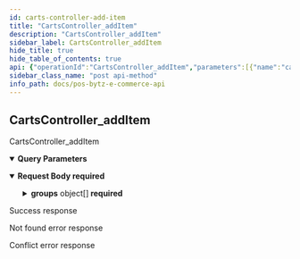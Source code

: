 ```yaml
---
id: carts-controller-add-item
title: "CartsController_addItem"
description: "CartsController_addItem"
sidebar_label: CartsController_addItem
hide_title: true
hide_table_of_contents: true
api: {"operationId":"CartsController_addItem","parameters":[{"name":"cartId","required":true,"in":"query","schema":{}}],"requestBody":{"required":true,"content":{"application/json":{"schema":{"type":"object","properties":{"id":{"type":"number"},"locationId":{"type":"number"},"priceCategoryId":{"type":"number"},"quantity":{"type":"number"},"price":{"type":"number"},"groups":{"type":"array","items":{"type":"object","properties":{"id":{"type":"number"},"itemId":{"type":"number"},"quantity":{"type":"number"}},"required":["id","itemId","quantity"]}}},"required":["id","locationId","quantity","groups"]}}}},"responses":{"200":{"description":"Success response","content":{"application/json":{"example":"{\"statusCode\":200,\"data\":{\"_id\":\"632488c1d491729ad937ac7d\",\"locationId\":1364,\"bill\":{\"subtotal\":180,\"tax\":0,\"taxes\":[],\"discount\":0,\"discounts\":[],\"charge\":0,\"charges\":[],\"roundOff\":0,\"total\":180},\"items\":[{\"_id\":\"632d9628841f6eea1486d359\",\"variation\":{\"_id\":352183,\"name\":\"Tomato Basil Penne Pasta\"},\"item\":{\"_id\":343468,\"name\":\"Penne Pasta\"},\"category\":{\"_id\":34259,\"name\":\"Pasta\"},\"inventoryId\":363731,\"name\":\"Tomato Basil Penne Pasta\",\"quantity\":1,\"price\":180,\"mrp\":0,\"groups\":[],\"subtotal\":180,\"tax\":0,\"discount\":0,\"total\":180,\"taxes\":[],\"discounts\":[]}],\"__v\":0}}"}}},"404":{"description":"Not found error response","content":{"application/json":{"example":"{\"statusCode\":400,\"message\":\"item / inventory  not found\",\"error\":\"Bad Request\"}"}}},"409":{"description":"Conflict error response","content":{"application/json":{"example":"{\"statusCode\":409,\"message\":\"Your cart contains items of another store\",\"error\":\"Conflict\"}"}}}},"tags":["Carts"],"security":[{"oauth2":["carts:read","carts:write"]}],"description":"CartsController_addItem","method":"post","path":"/v1/carts/item","servers":[],"securitySchemes":{"oauth2":{"type":"oauth2","flows":{"authorizationCode":{"authorizationUrl":"https://gateway-api.smartbytz.com/ecommerce/oauth2/authorize","tokenUrl":"https://gateway-api.smartbytz.com/ecommerce/oauth2/token","scopes":["countries:read","merchants:read","categories:read","items:read","users:read","users:write","carts:read","carts:write","order:read","orders:write","search:read"]}}}},"jsonRequestBodyExample":{"id":0,"locationId":0,"priceCategoryId":0,"quantity":0,"price":0,"groups":[{"id":0,"itemId":0,"quantity":0}]},"info":{"title":"PosBytz E-Commerce API","description":"The PosBytz E-Commerce API description","version":"1.0","contact":{}},"postman":{"name":"Carts Controller add Item","description":{"type":"text/plain"},"url":{"path":["v1","carts","item"],"host":["{{baseUrl}}"],"query":[{"disabled":false,"description":{"content":"(Required) ","type":"text/plain"},"key":"cartId","value":""}],"variable":[]},"header":[{"key":"Content-Type","value":"application/json"},{"key":"Accept","value":"application/json"}],"method":"POST","body":{"mode":"raw","raw":"\"\"","options":{"raw":{"language":"json"}}},"auth":{"type":"oauth2","oauth2":[]}}}
sidebar_class_name: "post api-method"
info_path: docs/pos-bytz-e-commerce-api
---
```



## CartsController_addItem



CartsController_addItem

<details style={{"marginBottom":"1rem"}} data-collapsed={false} open={true}><summary style={{}}><strong>Query Parameters</strong></summary><div><ul><ParamsItem className={"paramsItem"} param={{"name":"cartId","required":true,"in":"query","schema":{}}}></ParamsItem></ul></div></details><MimeTabs><TabItem label={"application/json"} value={"application/json-schema"}><details style={{}} data-collapsed={false} open={true}><summary style={{"textAlign":"left"}}><strong>Request Body</strong><strong style={{"fontSize":"var(--ifm-code-font-size)","color":"var(--openapi-required)"}}> required</strong></summary><div style={{"textAlign":"left","marginLeft":"1rem"}}></div><ul style={{"marginLeft":"1rem"}}><SchemaItem collapsible={false} name={"id"} required={true} schemaDescription={undefined} schemaName={"number"} qualifierMessage={undefined} defaultValue={undefined}></SchemaItem><SchemaItem collapsible={false} name={"locationId"} required={true} schemaDescription={undefined} schemaName={"number"} qualifierMessage={undefined} defaultValue={undefined}></SchemaItem><SchemaItem collapsible={false} name={"priceCategoryId"} required={false} schemaDescription={undefined} schemaName={"number"} qualifierMessage={undefined} defaultValue={undefined}></SchemaItem><SchemaItem collapsible={false} name={"quantity"} required={true} schemaDescription={undefined} schemaName={"number"} qualifierMessage={undefined} defaultValue={undefined}></SchemaItem><SchemaItem collapsible={false} name={"price"} required={false} schemaDescription={undefined} schemaName={"number"} qualifierMessage={undefined} defaultValue={undefined}></SchemaItem><SchemaItem collapsible={true} className={"schemaItem"}><details style={{}}><summary style={{}}><strong>groups</strong><span style={{"opacity":"0.6"}}> object[]</span><strong style={{"fontSize":"var(--ifm-code-font-size)","color":"var(--openapi-required)"}}> required</strong></summary><div style={{"marginLeft":"1rem"}}><SchemaItem collapsible={false} name={"id"} required={true} schemaDescription={undefined} schemaName={"number"} qualifierMessage={undefined} defaultValue={undefined}></SchemaItem><SchemaItem collapsible={false} name={"itemId"} required={true} schemaDescription={undefined} schemaName={"number"} qualifierMessage={undefined} defaultValue={undefined}></SchemaItem><SchemaItem collapsible={false} name={"quantity"} required={true} schemaDescription={undefined} schemaName={"number"} qualifierMessage={undefined} defaultValue={undefined}></SchemaItem></div></details></SchemaItem></ul></details></TabItem></MimeTabs><div><ApiTabs><TabItem label={"200"} value={"200"}><div>

Success response

</div><div><MimeTabs groupId={"mime-type"}><TabItem label={"application/json"} value={"application/json"}><SchemaTabs groupId={"schema-tabs"}><TabItem label={"Example"} value={"Example"}><ResponseSamples responseExample={"{\"statusCode\":200,\"data\":{\"_id\":\"632488c1d491729ad937ac7d\",\"locationId\":1364,\"bill\":{\"subtotal\":180,\"tax\":0,\"taxes\":[],\"discount\":0,\"discounts\":[],\"charge\":0,\"charges\":[],\"roundOff\":0,\"total\":180},\"items\":[{\"_id\":\"632d9628841f6eea1486d359\",\"variation\":{\"_id\":352183,\"name\":\"Tomato Basil Penne Pasta\"},\"item\":{\"_id\":343468,\"name\":\"Penne Pasta\"},\"category\":{\"_id\":34259,\"name\":\"Pasta\"},\"inventoryId\":363731,\"name\":\"Tomato Basil Penne Pasta\",\"quantity\":1,\"price\":180,\"mrp\":0,\"groups\":[],\"subtotal\":180,\"tax\":0,\"discount\":0,\"total\":180,\"taxes\":[],\"discounts\":[]}],\"__v\":0}}"} language={"json"}></ResponseSamples></TabItem></SchemaTabs></TabItem></MimeTabs></div></TabItem><TabItem label={"404"} value={"404"}><div>

Not found error response

</div><div><MimeTabs groupId={"mime-type"}><TabItem label={"application/json"} value={"application/json"}><SchemaTabs groupId={"schema-tabs"}><TabItem label={"Example"} value={"Example"}><ResponseSamples responseExample={"{\"statusCode\":400,\"message\":\"item / inventory  not found\",\"error\":\"Bad Request\"}"} language={"json"}></ResponseSamples></TabItem></SchemaTabs></TabItem></MimeTabs></div></TabItem><TabItem label={"409"} value={"409"}><div>

Conflict error response

</div><div><MimeTabs groupId={"mime-type"}><TabItem label={"application/json"} value={"application/json"}><SchemaTabs groupId={"schema-tabs"}><TabItem label={"Example"} value={"Example"}><ResponseSamples responseExample={"{\"statusCode\":409,\"message\":\"Your cart contains items of another store\",\"error\":\"Conflict\"}"} language={"json"}></ResponseSamples></TabItem></SchemaTabs></TabItem></MimeTabs></div></TabItem></ApiTabs></div>
      